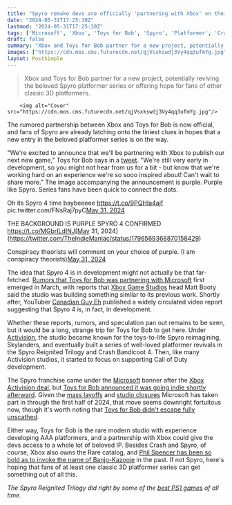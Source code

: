 ```yaml
---
title: "Spyro remake devs are officially 'partnering with Xbox' on their next game, and the teaser already has fans convinced it's a new Spyro game"
date: "2024-05-31T17:25:30Z"
lastmod: "2024-05-31T17:25:30Z"
tags: ['Microsoft', 'Xbox', 'Toys for Bob', 'Spyro', 'Platformer', 'Crash Bandicoot', 'Activision', 'Skylanders', 'Spyro Reignited Trilogy', 'Rare', 'Banjo-Kazooie']
draft: false
summary: "Xbox and Toys for Bob partner for a new project, potentially reviving the beloved Spyro platformer series or offering hope for fans of other classic 3D platformers."
images: ["https://cdn.mos.cms.futurecdn.net/qjVsxkswdj3Vy4qq3ufmYg.jpg"]
layout: PostSimple
---
```

> Xbox and Toys for Bob partner for a new project, potentially reviving the beloved Spyro platformer series or offering hope for fans of other classic 3D platformers.


        <img alt="Cover" src="https://cdn.mos.cms.futurecdn.net/qjVsxkswdj3Vy4qq3ufmYg.jpg"/>
        
The rumored partnership between Xbox and Toys for Bob is now official, and fans of Spyro are already latching onto the tiniest clues in hopes that a new entry in the beloved platformer series is on the way.

"We're excited to announce that we'll be partnering with Xbox to publish our next new game," Toys for Bob says in a [tweet](https://x.com/ToysForBob/status/1796556809660207498). "We're still very early in development, so you might not hear from us for a bit - but know that we're working hard on an experience we're so sooo inspired about! Can't wait to share more." The image accompanying the announcement is purple. Purple like Spyro. Series fans have been quick to connect the dots. 

Oh its Spyro 4 time baybeeeee https://t.co/9PQHIa4ajf pic.twitter.com/FNsRaj7pyC[May 31, 2024](https://twitter.com/Canadianguyehh/status/1796563207601160433)

THE BACKGROUND IS PURPLE SPYRO 4 CONFIRMED https://t.co/MGbrILdINJ[May 31, 2024](https://twitter.com/TheIndieManiac/status/1796569368870158429)

Conspiracy theorists will comment on your choice of purple. (I am conspiracy theorists)[May 31, 2024](https://twitter.com/TheAgentOfDoom/status/1796560287136653797)

The idea that Spyro 4 is in development might not actually be that far-fetched. [Rumors that Toys for Bob was partnering with Microsoft](https://www.gamesradar.com/crash-bandicoot-spyro-and-skylanders-developer-is-reportedly-making-a-game-with-former-owner-xbox-shortly-after-going-indie/) first emerged in March, with reports that [Xbox Game Studios](https://www.gamesradar.com/tag/xbox-game-studios/) head Matt Booty said the studio was building something similar to its previous work. Shortly after, YouTuber [Canadian Guy Eh](https://www.youtube.com/watch?v=_iqAXYfktTw) published a widely circulated video report suggesting that Spyro 4 is, in fact, in development.

Whether these reports, rumors, and speculation pan out remains to be seen, but it would be a long, strange trip for Toys for Bob to get here. Under [Activision](https://www.gamesradar.com/tag/activision/), the studio became known for the toys-to-life Spyro reimagining, Skylanders, and eventually built a series of well-loved platformer revivals in the Spyro Reignited Trilogy and Crash Bandicoot 4. Then, like many Activision studios, it started to focus on supporting Call of Duty development.

The Spyro franchise came under the [Microsoft](https://www.gamesradar.com/tag/microsoft/) banner after the [Xbox Activision deal](https://www.gamesradar.com/microsoft-xbox-activision-blizzard-acquisition-deal-explained/), but [Toys for Bob announced it was going indie shortly afterward](https://www.gamesradar.com/amid-mass-layoffs-crash-bandicoot-and-warzone-studio-toys-for-bob-is-going-indie-but-says-its-exploring-a-possible-partnership-with-xbox/). Given the [mass layoffs](https://www.gamesradar.com/phil-spencer-announces-microsoft-is-laying-off-nearly-2000-people-from-its-gaming-division/) and [studio closures](https://www.gamesradar.com/games/action/microsoft-reportedly-closing-the-bethesda-studios-behind-redfall-hi-fi-rush-and-more-following-reprioritization-of-titles-and-resources/) Microsoft has taken part in through the first half of 2024, that move seems downright fortuitous now, though it's worth noting that [Toys for Bob didn't escape fully unscathed](https://www.gamesradar.com/spyro-and-crash-bandicoot-developer-lays-off-at-least-86-developers-amid-mistaken-reports-of-full-studio-closure/).

Either way, Toys for Bob is the rare modern studio with experience developing AAA platformers, and a partnership with Xbox could give the devs access to a whole lot of beloved IP. Besides Crash and Spyro, of course, Xbox also owns the Rare catalog, and [Phil Spencer has been so bold as to invoke the name of Banjo-Kazooie](https://www.gamesradar.com/phil-spencer-says-xbox-game-pass-has-made-small-games-and-retro-revivals-more-viable-banjo-fans-i-hear-you/) in the past. If not Spyro, here's hoping that fans of at least one classic 3D platformer series can get something out of all this.

*The Spyro Reignited Trilogy did right by some of the *[<em>best PS1 games</em>](https://www.gamesradar.com/best-psx-games/)* of all time.* 
        